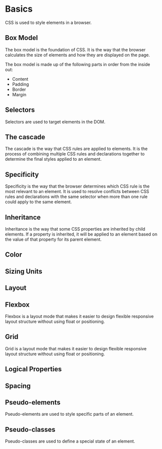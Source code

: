 # Basics

CSS is used to style elements in a browser.

## Box Model

The box model is the foundation of CSS. It is the way that the browser calculates the size of elements and how they are displayed on the page.

The box model is made up of the following parts in order from the inside out:

- Content
- Padding
- Border
- Margin

## Selectors

Selectors are used to target elements in the DOM.

## The cascade

The cascade is the way that CSS rules are applied to elements. It is the process of combining multiple CSS rules and declarations together to determine the final styles applied to an element.

## Specificity

Specificity is the way that the browser determines which CSS rule is the most relevant to an element. It is used to resolve conflicts between CSS rules and declarations with the same selector when more than one rule could apply to the same element.

## Inheritance

Inheritance is the way that some CSS properties are inherited by child elements. If a property is inherited, it will be applied to an element based on the value of that property for its parent element.

## Color

## Sizing Units

## Layout

## Flexbox

Flexbox is a layout mode that makes it easier to design flexible responsive layout structure without using float or positioning.

## Grid

Grid is a layout mode that makes it easier to design flexible responsive layout structure without using float or positioning.

## Logical Properties

## Spacing

## Pseudo-elements

Pseudo-elements are used to style specific parts of an element.

## Pseudo-classes

Pseudo-classes are used to define a special state of an element.
